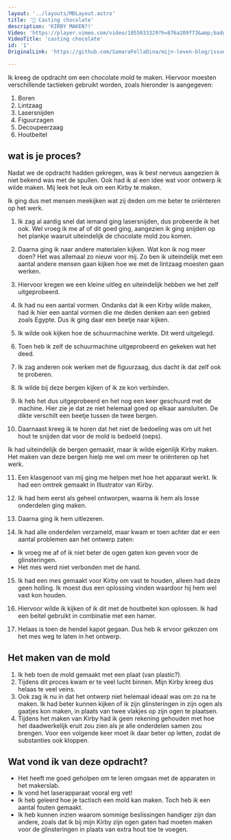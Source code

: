 ```yaml
---
layout: '../layouts/MDLayout.astro'
title: '🍫 Casting chocolate'
description: 'KIRBY MAKEN?!'
Video: 'https://player.vimeo.com/video/1055033329?h=876a209f73&amp;badge=0&amp;autopause=0&amp;player_id=0&amp;app_id=58479'
VideoTitle: 'casting chocolate'
id: '1'
OriginalLink: 'https://github.com/SamaraFellaDina/mijn-leven-blog/issues/31'

---
```




Ik kreeg de opdracht om een chocolate mold te maken. Hiervoor moesten verschillende tactieken gebruikt worden, zoals hieronder is aangegeven:


<ImageMarkdown width={frontmatter.width} alt="Image" src="https://github.com/user-attachments/assets/faf8c2f9-72e3-4be4-bada-092b4c118f83" />

1. Boren  
2. Lintzaag  
3. Lasersnijden  
4. Figuurzagen  
5. Decoupeerzaag  
6. Houtbeitel  

## wat is je proces?

  

Nadat we de opdracht hadden gekregen, was ik best nerveus aangezien ik niet bekend was met de spullen. Ook had ik al een idee wat voor ontwerp ik wilde maken. Mij leek het leuk om een Kirby te maken.  

<ImageMarkdown width={frontmatter.width} alt="Image" src="https://github.com/user-attachments/assets/ef787511-2d5f-4674-b4fa-7fccf032201b" />


Ik ging dus met mensen meekijken wat zij deden om me beter te oriënteren op het werk.  

<ImageMarkdown width={frontmatter.width} alt="Image" src="https://github.com/user-attachments/assets/b830e6bc-72f2-40c8-ab53-95fc0a03b813" />


1. Ik zag al aardig snel dat iemand ging lasersnijden, dus probeerde ik het ook. Wel vroeg ik me af of dit goed ging, aangezien ik ging snijden op het plankje waaruit uiteindelijk de chocolate mold zou komen.  

<ImageMarkdown width={frontmatter.width} alt="Image" src="https://github.com/user-attachments/assets/e9e728aa-f7e4-4690-a9e4-24e26a1c0845" />



2. Daarna ging ik naar andere materialen kijken. Wat kon ik nog meer doen? Het was allemaal zo nieuw voor mij. Zo ben ik uiteindelijk met een aantal andere mensen gaan kijken hoe we met de lintzaag moesten gaan werken.  

<ImageMarkdown width={frontmatter.width} alt="Image" src="https://github.com/user-attachments/assets/9ff2cfda-7314-4474-8bd8-fe50a682a2d2" />


3. Hiervoor kregen we een kleine uitleg en uiteindelijk hebben we het zelf uitgeprobeerd.  


<ImageMarkdown width={frontmatter.width} alt="Image" src="https://github.com/user-attachments/assets/6e111130-22c1-4cc8-816f-069440971808" />

4. Ik had nu een aantal vormen. Ondanks dat ik een Kirby wilde maken, had ik hier een aantal vormen die me deden denken aan een gebied zoals Egypte. Dus ik ging daar een beetje naar kijken.  

<ImageMarkdown width={frontmatter.width} alt="Image" src="https://github.com/user-attachments/assets/2b4af058-57f4-4d71-8735-a993c2f61a04" />
<ImageMarkdown width={frontmatter.width} alt="Image" src="https://github.com/user-attachments/assets/1dbac8a1-d9a6-41b7-ba15-e2d2722946c1" />


5. Ik wilde ook kijken hoe de schuurmachine werkte. Dit werd uitgelegd.


  <ImageMarkdown width={frontmatter.width} alt="Image" src="https://github.com/user-attachments/assets/d883a82d-ab9d-4b40-a285-a2068f9b940c" />


6. Toen heb ik zelf de schuurmachine uitgeprobeerd en gekeken wat het deed.  


<ImageMarkdown width={frontmatter.width} alt="Image" src="https://github.com/user-attachments/assets/e92ea93e-c360-4199-a24b-0caa01eb75dd" />

<ImageMarkdown width={frontmatter.width} alt="Image" src="https://github.com/user-attachments/assets/dafaa1c7-1f2e-4b64-99ca-89ea48ac2096" />

7. Ik zag anderen ook werken met de figuurzaag, dus dacht ik dat zelf ook te proberen. 



<ImageMarkdown width={frontmatter.width} alt="Image" src="https://github.com/user-attachments/assets/ff7f0595-197f-49e8-8be0-cd34f81d4d38" />

<ImageMarkdown width={frontmatter.width} alt="Image" src="https://github.com/user-attachments/assets/1c44b70b-d79d-4156-88b1-a5eaf0f00ce1" />

 
8. Ik wilde bij deze bergen kijken of ik ze kon verbinden.  


<ImageMarkdown width={frontmatter.width} alt="Image" src="https://github.com/user-attachments/assets/77274516-9f95-4d23-88f5-d13d557cbfbb" />



9. Ik heb het dus uitgeprobeerd en het nog een keer geschuurd met de machine. Hier zie je dat ze niet helemaal goed op elkaar aansluiten. De dikte verschilt een beetje tussen de twee bergen.  


<ImageMarkdown width={frontmatter.width} alt="Image" src="https://github.com/user-attachments/assets/edaeb434-5062-4b69-8c00-d75712db0070" />


10. Daarnaast kreeg ik te horen dat het niet de bedoeling was om uit het hout te snijden dat voor de mold is bedoeld (oeps).  

<ImageMarkdown width={frontmatter.width} alt="Image" src="https://github.com/user-attachments/assets/28789c77-bd3f-4f4e-9ee1-7e11ab5156e8" />

Ik had uiteindelijk de bergen gemaakt, maar ik wilde eigenlijk Kirby maken. Het maken van deze bergen hielp me wel om meer te oriënteren op het werk.  

11. Een klasgenoot van mij ging me helpen met hoe het apparaat werkt. Ik had een omtrek gemaakt in Illustrator van Kirby.  

<ImageMarkdown width={frontmatter.width} alt="Image" src="https://github.com/user-attachments/assets/098eff04-343b-4391-93ea-0d903f3cded0" />

12. Ik had hem eerst als geheel ontworpen, waarna ik hem als losse onderdelen ging maken.  

<ImageMarkdown width={frontmatter.width} alt="Image" src="https://github.com/user-attachments/assets/7824f4ef-69cf-417c-aa36-730b87aa0692" />

<ImageMarkdown width={frontmatter.width} alt="Image" src="https://github.com/user-attachments/assets/312d6781-d045-402c-ae89-fb9b8ccf2ee0" />

13. Daarna ging ik hem uitlezeren.  


<ImageMarkdown width={frontmatter.width} alt="Image" src="https://github.com/user-attachments/assets/66c5ade0-f71d-4988-bfac-9bec4aa9e02b" />

<ImageMarkdown width={frontmatter.width} alt="Image" src="https://github.com/user-attachments/assets/468418f0-2e6f-43a0-84f6-78dcfa3d6073" />


14. Ik had alle onderdelen verzameld, maar kwam er toen achter dat er een aantal problemen aan het ontwerp zaten:    
 - Ik vroeg me af of ik niet beter de ogen gaten kon geven voor de glinsteringen.     
 - Het mes werd niet verbonden met de hand.  

<ImageMarkdown width={frontmatter.width} alt="Image" src="https://github.com/user-attachments/assets/52f12922-d321-4bc4-a4a7-3efb721df63b" />

<ImageMarkdown width={frontmatter.width} alt="Image" src="https://github.com/user-attachments/assets/9f9dd74e-cdc2-4f97-93bc-83882ab2f93f" />

15. Ik had een mes gemaakt voor Kirby om vast te houden, alleen had deze geen holling. Ik moest dus een oplossing vinden waardoor hij hem wel vast kon houden.  


<ImageMarkdown width={frontmatter.width} alt="Image" src="https://github.com/user-attachments/assets/2d80e384-794a-4609-a2af-19c9f82a0d5b" />

<ImageMarkdown width={frontmatter.width} alt="Image" src="https://github.com/user-attachments/assets/3319d9da-5324-4a7e-9a06-be2f49b34414" />

16. Hiervoor wilde ik kijken of ik dit met de houtbeitel kon oplossen. Ik had een beitel gebruikt in combinatie met een hamer.  


<ImageMarkdown width={frontmatter.width} alt="Image" src="https://github.com/user-attachments/assets/cd6b308a-cad3-4b72-a4d9-e95336248f62" />
<ImageMarkdown width={frontmatter.width} alt="Image" src="https://github.com/user-attachments/assets/0618b649-8620-454f-a874-f0f0451d936d" />

<ImageMarkdown width={frontmatter.width} alt="Image" src="https://github.com/user-attachments/assets/680115a8-41bd-4ce9-aab4-44d13bcf9b45" />

17. Helaas is toen de hendel kapot gegaan. Dus heb ik ervoor gekozen om het mes weg te laten in het ontwerp.  

<ImageMarkdown width={frontmatter.width} alt="Image" src="https://github.com/user-attachments/assets/e8fb7261-a998-4eb8-86ea-5d6d225359a1" />

<ImageMarkdown width={frontmatter.width} alt="Image" src="https://github.com/user-attachments/assets/10395ef7-38d6-4fad-8226-a859a7cb8c70" />

<ImageMarkdown width={frontmatter.width} alt="Image" src="https://github.com/user-attachments/assets/fa5abb9b-6df5-420a-a1ac-ca406797afb1" />

<ImageMarkdown width={frontmatter.width} alt="Image" src="https://github.com/user-attachments/assets/2ae1369d-9d17-419f-be1e-c67f45727f5e" />


## Het maken van de mold  

1. Ik heb toen de mold gemaakt met een plaat (van plastic?).  
2. Tijdens dit proces kwam er te veel lucht binnen. Mijn Kirby kreeg dus helaas te veel veins.  
3. Ook zag ik nu in dat het ontwerp niet helemaal ideaal was om zo na te maken. Ik had beter kunnen kijken of ik zijn glinsteringen in zijn ogen als gaatjes kon maken, in plaats van twee vlakjes op zijn ogen te plaatsen.  
4. Tijdens het maken van Kirby had ik geen rekening gehouden met hoe het daadwerkelijk eruit zou zien als je alle onderdelen samen zou brengen. Voor een volgende keer moet ik daar beter op letten, zodat de substanties ook kloppen.  

## Wat vond ik van deze opdracht?  

- Het heeft me goed geholpen om te leren omgaan met de apparaten in het makerslab.  
- Ik vond het laserapparaat vooral erg vet!  
- Ik heb geleerd hoe je tactisch een mold kan maken. Toch heb ik een aantal fouten gemaakt.  
- Ik heb kunnen inzien waarom sommige beslissingen handiger zijn dan andere, zoals dat ik bij mijn Kirby zijn ogen gaten had moeten maken voor de glinsteringen in plaats van extra hout toe te voegen.  